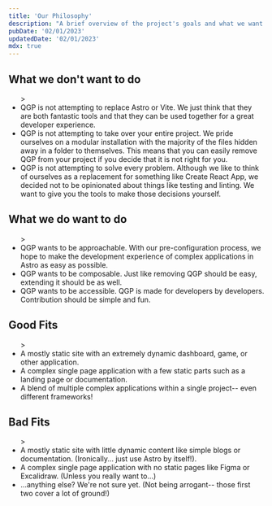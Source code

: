 ```yaml
---
title: 'Our Philosophy'
description: "A brief overview of the project's goals and what we want to achieve."
pubDate: '02/01/2023'
updatedDate: '02/01/2023'
mdx: true
---
```


## **What we don't want to do**

<ul
 class="list-decimal list-inside p-2 font-sans leading-relaxed tracking-wide">
>
<li>QGP is not attempting to replace Astro or Vite. We just think that they are both fantastic tools
	and that they can be used together for a great developer experience.</li>

<li>QGP is not attempting to take over your entire project. We pride ourselves on a modular installation with the majority of the files hidden away in a folder to themselves. This means that you can easily remove QGP from your project if you decide that it is not right for you.</li>

<li>QGP is not attempting to solve every problem. Although we like to think of ourselves as a replacement for something like Create React App, we decided not to be opinionated about things like testing and linting. We want to give you the tools to make those decisions yourself.</li>
</ul>

## **What we do want to do**

<ul
 class="list-decimal list-inside p-2 font-sans leading-relaxed tracking-wide">
>
<li>QGP wants to be approachable. With our pre-configuration process, we hope to make the development experience of complex applications in Astro as easy as possible.</li>

<li>QGP wants to be composable. Just like removing QGP should be easy, extending it should be as well.</li>

<li>QGP wants to be accessible. QGP is made for developers by developers. Contribution should be simple and fun.</li>
</ul>

## **Good Fits**

<ul
 class="list-decimal list-inside p-2 font-sans leading-relaxed tracking-wide">
>
<li>A mostly static site with an extremely dynamic dashboard, game, or other application.</li>
<li>A complex single page application with a few static parts such as a landing page or documentation.</li>
<li>A blend of multiple complex applications within a single project-- even different frameworks! </li>
</ul>

## **Bad Fits**

<ul
 class="list-decimal list-inside p-2 font-sans leading-relaxed tracking-wide">
>
<li>A mostly static site with little dynamic content like simple blogs or documentation. (Ironically... just use Astro by itself!).</li>
<li>A complex single page application with no static pages like Figma or Excalidraw. (Unless you really want to...)</li>
<li>...anything else? We're not sure yet. (Not being arrogant-- those first two cover a lot of ground!)</li>
</ul>